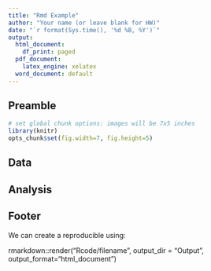 ```yaml
---
title: "Rmd Example"
author: "Your name (or leave blank for HW)"
date: "`r format(Sys.time(), '%d %B, %Y')`"
output:
  html_document:
    df_print: paged
  pdf_document:
    latex_engine: xelatex
  word_document: default
---
```


 

## Preamble

```r
# set global chunk options: images will be 7x5 inches
library(knitr)
opts_chunk$set(fig.width=7, fig.height=5)
```

## Data



## Analysis




## Footer

We can create a reproducible using:
 
rmarkdown::render("Rcode/filename", output_dir = "Output", output_format="html_document")
  